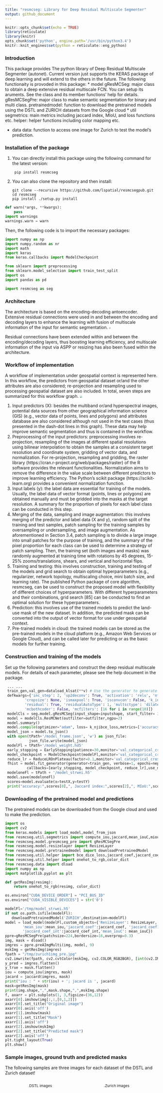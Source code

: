 ```yaml
---
title: "resmcseg: Library for Deep Residual Multiscale Segmenter"
output: github_document
---
```


```r
knitr::opts_chunk$set(echo = TRUE)
library(reticulate)
library(knitr)
opts_chunk$set('python', engine.path='/usr/bin/python3.4')
knitr::knit_engines$set(python = reticulate::eng_python) 
```

### Introduction

This package provides The python library of Deep Residual Multiscale Segmenter (autonet). 
Current version just supports the KERAS package of deep learning and 
will extend to the others in the future. 
The following functionaity is provoded in this package: 
* model
    gResMCSeg: major class to obtain a deep extensive residual multiscale FCN. 
       You can setup its aruments. See the class and its member functions' help for details.  
    gResMCSegPre: major class to make semantic segmentation for binary and multi class. 
    pretrainedmodel: function to download the pretrained models using the DSTL and 
      ZURICH datasets from the Google cloud 
* util
    segmetrics: main metrics including jaccard index, MIoU, and loss functions etc.
    helper: helper functions including color mapping etc.   

* data
   data: function to access one image for Zurich to test the model's prediction. 
       

### Installation of the package 

 (1) You can directly install this package using the following command for the latest version:
 
          pip install resmcseg 

 (2) You can also clone the repository and then install:
 
         git clone --recursive https://github.com/lspatial/resmcsegpub.git
         cd resmcseg 
         pip install ./setup.py install 
         
```python
def warn(*args, **kwargs):
    pass
import warnings
warnings.warn = warn
```

Then, the following code is to import the necessary packages: 
```python
import numpy as np
import numpy.random as nr
import math
import keras 
from keras.callbacks import ModelCheckpoint

from sklearn import preprocessing
from sklearn.model_selection import train_test_split
import os
import pandas as pd 

import resmcseg as seg  
```
### Architecture 

The architecture is based on the encoding-decoding antoencoder. Extensive residual connections were used in and between the encoding and decoding layers to enhance the learning with fusion of multiscale information of the input for semantic segmentation. 
<img  align="center" src="figs/CNN_architecture.png"  style="zoom:30%"  hspace="2"/>

Residual connections have been extended within and between the encoding/decoding layers, thus boosting learning efficiency, and multiscale information of the input via ASPP or resizing has also been fused within the architecture. 

### Workflow of implementation  

A workflow of implementation under geospatial context is represented here. In this workflow, the predictors from geospatial dataset or/and the other attributes are also considered; re-projection and resampling used to processing geospatial dataset are also included. In total, seven steps are summarized for this workflow graph. 
<img  align="center" src="figs/workflow.png"  style="zoom:40%"  hspace="2"/>

1. Input predictors (X): besides the multiband or/and hyperspectral images, potential data sources from other geographical information science (GIS) (e.g., vector data of points, lines and polygons) and attributes database are also considered although not used in the test cases (thus presented in the dash-dot lines in this graph). These data may help improve semantic segmentation and thus is contained in the workflow.
2. Preprocessing of the input predictors: preprocessing involves re-projection, resampling of the images at different spatial resolutions using bilinear interpolation to obtain the samples at a consistent target resolution and coordinate system, gridding of vector data, and normalization. For re-projection, resampling and gridding, the raster library (https://cran.r-project.org/web/packages/raster) of the R software provides the relevant functionalities. Normalization aims to remove the difference in the value scale between different predictors to improve learning efficiency. The Python’s scikit package (https://scikit-learn.org) provides a convenient normalization function. 
3.	Input labels (y): the label data are essential for training of the models. Usually, the label data of vector format (points, lines or polygons) are obtained manually and must be gridded into the masks at the target resolution. A summary for the proportion of pixels for each label class can be conducted in this step.  
4. Merging of the data, sampling and image augmentation: this involves merging of the predictor and label data (X and y), random split of the training and test samples, patch sampling for the training samples by oversampling or undersampling, and image augmentation. As aforementioned in Section 3.4, patch sampling is to divide a large image into small patches for the purpose of training, and the summary of the pixel proportion for each class can be used to determine a strategy of patch sampling. Then, the training set (both images and masks) was randomly augmented at training time with rotations by 45 degrees, 15-25% zooms/translations, shears, and vertical and horizontal flips.  
5. Training and testing: this involves construction, training and testing of the models and grid search to obtain optimal hyperparameters (e.g., regularizer, network topology, multiscaling choice, mini batch size, and learning rate). The published Python package of core algorithm, resmcseg, can be used to construct the proposed model with flexibility of different choices of hyperparameters. With different hyperparameters and their combinations, grid search [85] can be conducted to find an optimal solution for these hyperparameters. 
6.	Prediction: this involves use of the trained models to predict the land-use mask of the new dataset. In addition, the predicted mask can be converted into the output of vector format for use under geospatial context.
7. Pre-trained models in cloud: the trained models can be stored as the pre-trained models in the cloud platform (e.g., Amazon Web Services or Google Cloud), and can be called later for predicting or as the basic models for further training.  

### Construction and training of the models 
Set up the following parameters and construct the deep residual multiscale models. For details of each parameter, please see the help document in the package.  
```python
 ... ...
 train_gen,val_gen=dataload_klsat(**v) # Use the generator to generate minibatch images 
 defkwargs={'inc_step': 2, 'up2deconv': True, 'activation': 'relu', 'nfeature': 0, 'dropout': 0.5, 'batchnorm': True,
         'cropsize': None, 'ismaxpool': True, 'isconvcon': False, 'k_initializer': 'glorot_uniform',
         'residual': True, 'residualAutoType': 1, 'multsctype': 'dilated', 'mctotallevels': 10,
         'mcbothcoder': False, 'mcfilters': [16 for i in range(10)]}
 modelCls = seg.model.gResMCSeg(input_shape=inputshape, start_filter= 32, depth=5, **kwargs)
 model = modelCls.ResMCNet(outfilter=outfilter,ngpu=2)
 model.summary()
 model.compile(optimizer="adam", loss= k_njibce_loss,metrics=['accuracy',k_njibce_loss,k_ji,miou])
 model_json = model.to_json()
 with open(tPath+'/model_frame.json', 'w') as json_file:
           json_file.write(model_json)
 modelFl = tPath+'/model_weight.hd5'
 early_stopping = EarlyStopping(patience=30,monitor='val_categorical_crossentropy', verbose=1)
 model_checkpoint = ModelCheckpoint(modelFl,monitor='val_categorical_crossentropy', save_best_only=True, verbose=0)
 reduce_lr = ReduceLROnPlateau(factor=0.1,monitor='val_categorical_crossentropy', patience=5, min_lr=0.00001, verbose=0)
 fhist = model.fit_generator(generator=train_gen, verbose=1, epochs=nepoch, validation_data=val_gen, 
          callbacks=[early_stopping, model_checkpoint, reduce_lr],use_multiprocessing=True, workers=10)
 modeloneFl = tPath + '/model_strwei.h5'
 model.save(modeloneFl)
 scores=model.evaluate(x=testX,y=testY)
 print("accuracy:",scores[0],", Jaccard index:",scores[2],", MIoU:",scores[3])

```

### Downloading of the pretrained model and predictions  
The pretrained models can be downloaded from the Google cloud and used to make the prediction. 
```python
import os
import cv2
from keras.models import load_model,model_from_json
from resmcseg.util.segmetrics import compute_iou,jaccard,mean_iouC,miou,mean_iou
from resmcseg.model.gresmcseg_pre import gResMCSegPre
from resmcseg.model.resizelayer import ResizeLayer
from resmcseg.model.pretrainedmodel import downloadPretrainedModel
from resmcseg.util.helper import bce_dice_loss,jaccard_coef,jaccard_coef_int,jaccard_coef1
from resmcseg.util.helper import onehot_to_rgb,color_dict
from resmcseg.data import dload
import numpy as np
import matplotlib.pyplot as plt 

def getResImg(resimg):
    return onehot_to_rgb(resimg, color_dict)

os.environ["CUDA_DEVICE_ORDER"] = "PCI_BUS_ID"
os.environ["CUDA_VISIBLE_DEVICES"] = str('0')

modelFl='/tmp/model_strwei.h5'
if not os.path.isfile(modelFl):
   downloadPretrainedModel('ZURICH',destination=modelFl) 
model = load_model(modelFl,custom_objects={'ResizeLayer': ResizeLayer,'bce_dice_loss':bce_dice_loss,
        'mean_iou':mean_iou,'jaccard_coef':jaccard_coef, 'jaccard_coef1':jaccard_coef1,'miou':miou,
        'jaccard_coef_int':jaccard_coef_int,'mean_iouC': mean_iouC})
ppre=gResMCSegPre(patchsize=224,bordersize=16,overprop=0.3)
img, mask = dload()
imgres = ppre.preAImgMulti(img, model, 9)
mskImg = getResImg(imgres)
fpath = "/tmp/zurich1img_pre.jpg"
cv2.imwrite(fpath, cv2.cvtColor(mskImg, cv2.COLOR_RGB2BGR), [int(cv2.IMWRITE_JPEG_QUALITY), 100])
y_pred = imgres.flatten()
y_true = mask.flatten()
iou = compute_iou(imgres, mask)
jacard = jaccard(imgres, mask)
print("iou : " + str(iou) + '; jacard is ', jacard)
mask=getResImg(mask)
print(img.shape,",",mask.shape,",",mskImg.shape)
f, axarr = plt.subplots(1, 3,figsize=(36,12))
axarr[0].imshow(img[:,:,[0,1,2]])
axarr[0].set_title("Original image")
axarr[0].axis('off')
axarr[1].imshow(mask)
axarr[1].set_title("Mask")
axarr[1].axis('off')
axarr[2].imshow(mskImg)
axarr[2].set_title("Predicted mask")
axarr[2].axis('off')
plt.tight_layout(True)
plt.show()
```

### Sample images, ground truth and predicted masks  
The following samples are three images for each dataset of the DSTL and Zurich dataset!

<p style="float: left; font-size: 9pt; text-align: center; width: 46%;height: 100%; margin-right: auto; margin-bottom: 0.5em;"><img src="figs/kldata_premask.png" style="zoom:13%">DSTL images</p>
<p style="float: left; font-size: 9pt; text-align: center; width: 54%;height: 100%; margin-right: auto; margin-bottom: 0.5em;"><img src="figs/zurich_pre_masks.png" style="zoom:22%">Zurich images</p>

''

<P style="page-break-before: always">


Contact 

For this library and its relevant complete applications, welcome to contact Dr. Lianfa Li. 
Email: lspatial@gmail.com 